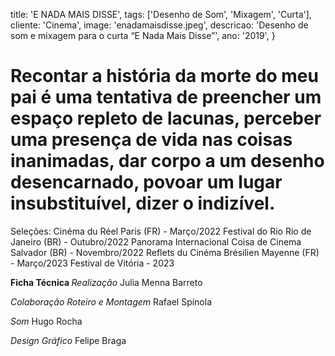   title: 'E NADA MAIS DISSE',
  tags: ['Desenho de Som', 'Mixagem', 'Curta'],
  cliente: 'Cinema',
  image: 'enadamaisdisse.jpeg',
  descricao: 'Desenho de som e mixagem para o curta “E Nada Mais Disse”',
  ano: '2019',
}

# Recontar a história da morte do meu pai é uma tentativa de preencher um espaço repleto de lacunas, perceber uma presença de vida nas coisas inanimadas, dar corpo a um desenho desencarnado, povoar um lugar insubstituível, dizer o indizível.

Seleções:
Cinéma du Réel Paris (FR) - Março/2022
Festival do Rio Rio de Janeiro (BR) - Outubro/2022
Panorama Internacional Coisa de Cinema Salvador (BR) - Novembro/2022
Reflets du Cinéma Brésilien Mayenne (FR) - Março/2023
Festival de Vitória - 2023

<b>Ficha Técnica
</b>
<i>Realização
</i>Julia Menna Barreto

<i>Colaboração Roteiro e Montagem
</i>Rafael Spínola

<i>Som
</i>Hugo Rocha

<i>Design Gráfico
</i>Felipe Braga
